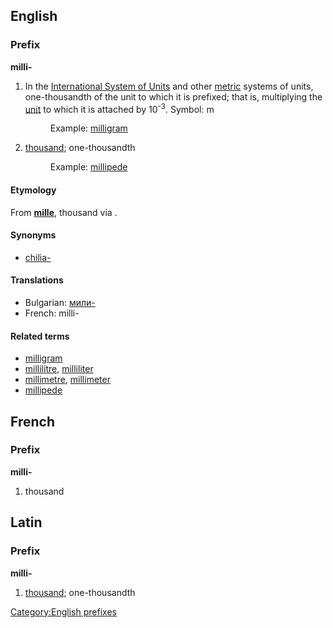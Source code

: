 ==English==
===Prefix===
[[Category:English prefixes]]
'''milli-'''
#In the [[International System of Units]] and other [[metric]] systems of units, one-thousandth of the unit to which it is prefixed; that is, multiplying the [[unit]] to which it is attached by 10<sup>-3</sup>. Symbol: m
#: Example: [[milligram]]
# [[thousand]]; one-thousandth
#: Example:  [[millipede]]

====Etymology====
From {{L.}} '''[[mille]]''', thousand via {{F.}}.

====Synonyms====
* [[chilia-]]

====Translations====
*Bulgarian: [[мили-]]
*French: milli-

====Related terms====
*[[milligram]]
*[[millilitre]], [[milliliter]]
*[[millimetre]], [[millimeter]]
*[[millipede]]

==French==
===Prefix===
'''milli-'''
# thousand

==Latin==
===Prefix===
'''milli-'''
# [[thousand]]; one-thousandth